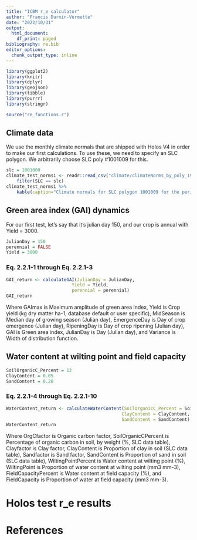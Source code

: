```yaml
---
title: "ICBM r_e calculator"
author: "Francis Durnin-Vermette"
date: "2022/10/31"
output:
  html_document:
    df_print: paged
bibliography: re.bib
editor_options:
  chunk_output_type: inline
---
```


```r
library(ggplot2)
library(knitr)
library(dplyr)
library(geojson)
library(tibble)
library(purrr)
library(stringr)

source("re_functions.r")
```

## Climate data
We use the monthly climate normals that are shipped with Holos V4 in order to make our first calculations.
To use these, we need to specify an SLC polygon.
We arbitrarily choose SLC poly #1001009 for this.
```r
slc = 1001009
climate_test_norms1 <- readr::read_csv("climate/climateNorms_by_poly_1980_2010.csv") %>%
	filter(SLC == slc)
climate_test_norms1 %>%
	kable(caption="Climate normals for SLC polygon 1001009 for the period 1980 - 2010.")
```

## Green area index (GAI) dynamics

For our first test, let's say that it's julian day 150, and our crop is annual with Yield = 3000.
```r
JulianDay = 150
perennial = FALSE
Yield = 3000
```

### Eq. 2.2.1-1 through Eq. 2.2.1-3
```r
GAI_return <- calculateGAI(JulianDay = JulianDay,
						 Yield = Yield,
						 perennial = perennial)
GAI_return
```

Where
GAImax is Maximum amplitude of green area index, 
Yield is Crop yield (kg dry matter ha-1, database default or user specific),
MidSeason is Median day of growing season (Julian day),
EmergenceDay is Day of crop emergence (Julian day),
RipeningDay is Day of crop ripening (Julian day),
GAI is Green area index,
JulianDay is Day (Julian day), and
Variance is Width of distribution function.

## Water content at wilting point and field capacity

```r
SoilOrganicC_Percent = 12
ClayContent = 0.05
SandContent = 0.20
```

### Eq. 2.2.1-4 through Eq. 2.2.1-10
```r
WaterContent_return <- calculateWaterContent(SoilOrganicC_Percent = SoilOrganicC_Percent,
											ClayContent = ClayContent,
											SandContent = SandContent)
WaterContent_return
```

Where
OrgCfactor is Organic carbon factor,
SoilOrganicCPercent is Percentage of organic carbon in soil, by weight (%, SLC data table),
Clayfactor is Clay factor,
ClayContent is Proportion of clay in soil (SLC data table),
Sandfactor is Sand factor,
SandContent is Proportion of sand in soil (SLC data table),
WiltingPointPercent is Water content at wilting point (%),
WiltingPoint is Proportion of water content at wilting point (mm3 mm-3),
FieldCapacityPercent is Water content at field capacity (%), and
FieldCapacity is Proportion of water at field capacity (mm3 mm-3).




<!-- Test weather data is from the NASA POWER database for a latitude and longitude approximately equal to the location of Ottawa Central Experimental Farm (45.3875035,-75.7113529 according to google maps) -->
<!-- ```{r} -->
<!-- climate_test_wheat1 <- readr::read_file("nasa_climate_data_lat_45.0024867523983_long_-74.9998855590822") %>% -->
<!-- 	as.geojson -->
<!-- zz <- tibble(climate_test_wheat1) -->
<!-- geo_pretty(climate_test_wheat1) -->
<!-- ``` -->

# Holos test r_e results

<!-- ```{r results = "asis"} -->
<!-- results_test_wheat1 <- readr::read_csv("wheat1.csv", skip=1) -->

<!-- table_test_wheat1 <- results_test_wheat1%>% -->
<!-- 	select(Farm, Field, Year, Crop, `Yield (kg ha^-1)`, `Moisture content (%)`, `Tillage type`, -->
<!-- 				 `Climate Factor (re_crop)`, `Tillage Factor (r_c)`, `Management factor (r_e)`) %>% -->
<!-- 	kable(caption="Holos results for the wheat1 test farm.") -->
<!-- table_test_wheat1 -->
<!-- ``` -->


# References
